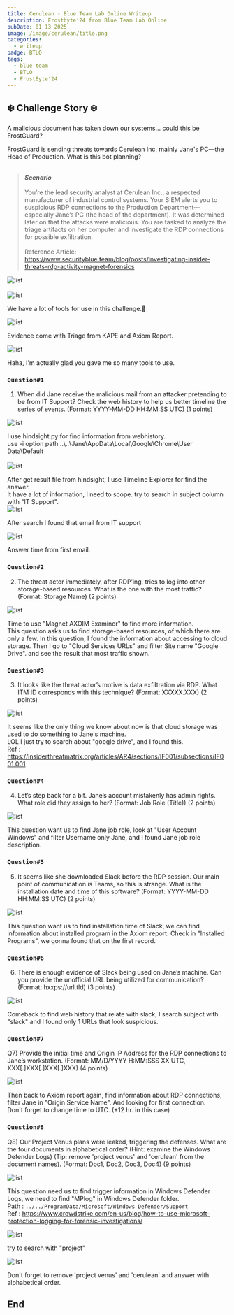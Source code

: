 ```yaml
---
title: Cerulean - Blue Team Lab Online Writeup 
description: Frostbyte'24 from Blue Team Lab Online
pubDate: 01 13 2025
image: /image/cerulean/title.png
categories:
  - writeup
badge: BTLO
tags:
  - blue team
  - BTLO
  - FrostByte'24
---
```


## ❄️ Challenge Story ❄️
A malicious document has taken down our systems... could this be FrostGuard?

FrostGuard is sending threats towards Cerulean Inc, mainly Jane's PC—the Head of Production. What is this bot planning?<br /><br />

> ***Scenario*** <br /> <br />
> You’re the lead security analyst at Cerulean Inc., a respected manufacturer of industrial control systems. Your SIEM alerts you to suspicious RDP connections to the Production Department—especially Jane’s PC (the head of the department). It was determined later on that the attacks were malicious. You are tasked to analyze the triage artifacts on her computer and investigate the RDP connections for possible exfiltration. <br /> <br />
Reference Article: https://www.securityblue.team/blog/posts/investigating-insider-threats-rdp-activity-magnet-forensics

<div
  style={{
    display: "flex",
    flexDirection: "column",
    alignItems: "center",
    justifyContent: "center",
    textAlign: "center",
    padding: "0", // ลบช่องว่าง
  }}
>
  <img
    src="/image/cerulean/tool.png"
    alt="list"
    style={{
      maxWidth: "80% !important", // บังคับขนาดภาพ
      height: "auto !important",
      margin: "0 !important", // ลบ margin ที่อาจมากระทบ
    }}
  />
</div>
<br />
<div
  style={{
    display: "flex",
    flexDirection: "column",
    alignItems: "center",
    justifyContent: "center",
    textAlign: "center",
    padding: "0", // ลบช่องว่าง
  }}
>
  <img
    src="/image/cerulean/tool2.png"
    alt="list"
    style={{
      maxWidth: "80% !important", // บังคับขนาดภาพ
      height: "auto !important",
      margin: "0 !important", // ลบ margin ที่อาจมากระทบ
    }}
  />
  <p
    style={{
      fontSize: "0.6rem !important", // บังคับให้ตัวเล็ก
      color: "gray !important", // บังคับให้เป็นสีเทา
      marginTop: "0.2rem !important", // ลดระยะห่างระหว่างข้อความกับภาพ
    }}
  >
    We have a lot of tools for use in this challenge.🥳 
  </p>
</div>

<div
  style={{
    display: "flex",
    flexDirection: "column",
    alignItems: "center",
    justifyContent: "center",
    textAlign: "center",
    padding: "0", // ลบช่องว่าง
  }}
>
  <img
    src="/image/cerulean/investigate.png"
    alt="list"
    style={{
      maxWidth: "80% !important", // บังคับขนาดภาพ
      height: "auto !important",
      margin: "0 !important", // ลบ margin ที่อาจมากระทบ
    }}
  />
  <p
    style={{
      fontSize: "0.6rem !important", // บังคับให้ตัวเล็ก
      color: "gray !important", // บังคับให้เป็นสีเทา
      marginTop: "0.2rem !important", // ลดระยะห่างระหว่างข้อความกับภาพ
    }}
  >
    Evidence come with Triage from KAPE and Axiom Report.
  </p>
</div>

<div
  style={{
    display: "flex",
    flexDirection: "column",
    alignItems: "center",
    justifyContent: "center",
    textAlign: "center",
    padding: "0", // ลบช่องว่าง
  }}
>
  <img
    src="/image/cerulean/readme.png"
    alt="list"
    style={{
      maxWidth: "80% !important", // บังคับขนาดภาพ
      height: "auto !important",
      margin: "0 !important", // ลบ margin ที่อาจมากระทบ
    }}
  />
  <p
    style={{
      fontSize: "0.6rem !important", // บังคับให้ตัวเล็ก
      color: "gray !important", // บังคับให้เป็นสีเทา
      marginTop: "0.2rem !important", // ลดระยะห่างระหว่างข้อความกับภาพ
    }}
  >
    Haha, I'm actually glad you gave me so many tools to use.
  </p>
</div>


### ```Question#1```
1) When did Jane receive the malicious mail from an attacker pretending to be from IT Support? Check the web history to help us better timeline the series of events. (Format: YYYY-MM-DD HH:MM:SS UTC) (1 points)

<div
  style={{
    display: "flex",
    flexDirection: "column",
    alignItems: "center",
    justifyContent: "center",
    textAlign: "center",
    padding: "0", // ลบช่องว่าง
  }}
>
  <img
    src="/image/cerulean/hindsight.png"
    alt="list"
    style={{
      maxWidth: "80% !important", // บังคับขนาดภาพ
      height: "auto !important",
      margin: "0 !important", // ลบ margin ที่อาจมากระทบ
    }}
  />
  <p
    style={{
      fontSize: "0.6rem !important", // บังคับให้ตัวเล็ก
      color: "gray !important", // บังคับให้เป็นสีเทา
      marginTop: "0.2rem !important", // ลดระยะห่างระหว่างข้อความกับภาพ
    }}
  >
  </p>
</div>
    I use hindsight.py for find information from webhistory.<br />
    use -i option path ..\..\Jane\AppData\Local\Google\Chrome\User Data\Default <br /><br/>
<div
  style={{
    display: "flex",
    flexDirection: "column",
    alignItems: "center",
    justifyContent: "center",
    textAlign: "center",
    padding: "0", // ลบช่องว่าง
  }}
>
  <img
    src="/image/cerulean/hindsight2.png"
    alt="list"
    style={{
      maxWidth: "80% !important", // บังคับขนาดภาพ
      height: "auto !important",
      margin: "0 !important", // ลบ margin ที่อาจมากระทบ
    }}
  />
  <p
    style={{
      fontSize: "0.6rem !important", // บังคับให้ตัวเล็ก
      color: "gray !important", // บังคับให้เป็นสีเทา
      marginTop: "0.2rem !important", // ลดระยะห่างระหว่างข้อความกับภาพ
    }}
  >
    
  </p>
</div>
After get result file from hindsight, I use Timeline Explorer for find the answer.<br/> 
It have a lot of information, I need to scope. try to search in subject column with "IT Support".
<br/>
<div
  style={{
    display: "flex",
    flexDirection: "column",
    alignItems: "center",
    justifyContent: "center",
    textAlign: "center",
    padding: "0", // ลบช่องว่าง
  }}
>
  <img
    src="/image/cerulean/hindsight4.png"
    alt="list"
    style={{
      maxWidth: "80% !important", // บังคับขนาดภาพ
      height: "auto !important",
      margin: "0 !important", // ลบ margin ที่อาจมากระทบ
    }}
  />
  <p
    style={{
      fontSize: "0.6rem !important", // บังคับให้ตัวเล็ก
      color: "gray !important", // บังคับให้เป็นสีเทา
      marginTop: "0.2rem !important", // ลดระยะห่างระหว่างข้อความกับภาพ
    }}
  >
    After search I found that email from IT support
  </p>
</div>

<div
  style={{
    display: "flex",
    flexDirection: "column",
    alignItems: "center",
    justifyContent: "center",
    textAlign: "center",
    padding: "0", // ลบช่องว่าง
  }}
>
  <img
    src="/image/cerulean/hindsight3.png"
    alt="list"
    style={{
      maxWidth: "80% !important", // บังคับขนาดภาพ
      height: "auto !important",
      margin: "0 !important", // ลบ margin ที่อาจมากระทบ
    }}
  />
  <p
    style={{
      fontSize: "0.6rem !important", // บังคับให้ตัวเล็ก
      color: "gray !important", // บังคับให้เป็นสีเทา
      marginTop: "0.2rem !important", // ลดระยะห่างระหว่างข้อความกับภาพ
    }}
  >
    Answer time from first email.
  </p>
</div>


### ```Question#2```
2) The threat actor immediately, after RDP’ing, tries to log into other storage-based resources. What is the one with the most traffic? (Format: Storage Name) (2 points)

<div
  style={{
    display: "flex",
    flexDirection: "column",
    alignItems: "center",
    justifyContent: "center",
    textAlign: "center",
    padding: "0", // ลบช่องว่าง
  }}
>
  <img
    src="/image/cerulean/2.png"
    alt="list"
    style={{
      maxWidth: "111% !important", // บังคับขนาดภาพ
      height: "auto !important",
      margin: "0 !important", // ลบ margin ที่อาจมากระทบ
    }}
  />
  <p
    style={{
      fontSize: "0.6rem !important", // บังคับให้ตัวเล็ก
      color: "gray !important", // บังคับให้เป็นสีเทา
      marginTop: "0.2rem !important", // ลดระยะห่างระหว่างข้อความกับภาพ
    }}
  >
  </p>
</div>
Time to use "Magnet AXOIM Examiner" to find more information. <br/>
This question asks us to find storage-based resources, of which there are only a few. 
In this question, I found the information about accessing to cloud storage. Then I go to "Cloud Services URLs" and filter Site name 
"Google Drive". and see the result that most traffic shown. 

### ```Question#3```
3) It looks like the threat actor’s motive is data exfiltration via RDP. What ITM ID corresponds with this technique? (Format: XXXXX.XXX) (2 points)

<div
  style={{
    display: "flex",
    flexDirection: "column",
    alignItems: "center",
    justifyContent: "center",
    textAlign: "center",
    padding: "0", // ลบช่องว่าง
  }}
>
  <img
    src="/image/cerulean/itx.png"
    alt="list"
    style={{
      maxWidth: "80% !important", // บังคับขนาดภาพ
      height: "auto !important",
      margin: "0 !important", // ลบ margin ที่อาจมากระทบ
    }}
  />
  <p
    style={{
      fontSize: "0.6rem !important", // บังคับให้ตัวเล็ก
      color: "gray !important", // บังคับให้เป็นสีเทา
      marginTop: "0.2rem !important", // ลดระยะห่างระหว่างข้อความกับภาพ
    }}
  >
  </p>
</div>

It seems like the only thing we know about now is that cloud storage was used to do something to Jane's machine.<br/>
LOL I just try to search about "google drive", and I found this. <br/>
Ref : https://insiderthreatmatrix.org/articles/AR4/sections/IF001/subsections/IF001.001

### ```Question#4```
4) Let’s step back for a bit. Jane’s account mistakenly has admin rights. What role did they assign to her? (Format: Job Role (Title)) (2 points)

<div
  style={{
    display: "flex",
    flexDirection: "column",
    alignItems: "center",
    justifyContent: "center",
    textAlign: "center",
    padding: "0", // ลบช่องว่าง
  }}
>
  <img
    src="/image/cerulean/4.png"
    alt="list"
    style={{
      maxWidth: "111% !important", // บังคับขนาดภาพ
      height: "auto !important",
      margin: "0 !important", // ลบ margin ที่อาจมากระทบ
    }}
  />
  <p
    style={{
      fontSize: "0.6rem !important", // บังคับให้ตัวเล็ก
      color: "gray !important", // บังคับให้เป็นสีเทา
      marginTop: "0.2rem !important", // ลดระยะห่างระหว่างข้อความกับภาพ
    }}
  >
  </p>
</div>

This question want us to find Jane job role, look at "User Account Windows" and filter Username only Jane, and I found Jane job role description.

### ```Question#5```
5) It seems like she downloaded Slack before the RDP session. Our main point of communication is Teams, so this is strange. What is the installation date and time of this software? (Format: YYYY-MM-DD HH:MM:SS UTC) (2 points)

<div
  style={{
    display: "flex",
    flexDirection: "column",
    alignItems: "center",
    justifyContent: "center",
    textAlign: "center",
    padding: "0", // ลบช่องว่าง
  }}
>
  <img
    src="/image/cerulean/5.png"
    alt="list"
    style={{
      maxWidth: "111% !important", // บังคับขนาดภาพ
      height: "auto !important",
      margin: "0 !important", // ลบ margin ที่อาจมากระทบ
    }}
  />
  <p
    style={{
      fontSize: "0.6rem !important", // บังคับให้ตัวเล็ก
      color: "gray !important", // บังคับให้เป็นสีเทา
      marginTop: "0.2rem !important", // ลดระยะห่างระหว่างข้อความกับภาพ
    }}
  >
  </p>
</div>

This question want us to find installation time of Slack, we can find information about installed program in the Axiom report.
Check in "Installed Programs", we gonna found that on the first record.

### ```Question#6```
6) There is enough evidence of Slack being used on Jane’s machine. Can you provide the unofficial URL being utilized for communication? (Format: hxxps://url.tld) (3 points)

<div
  style={{
    display: "flex",
    flexDirection: "column",
    alignItems: "center",
    justifyContent: "center",
    textAlign: "center",
    padding: "0", // ลบช่องว่าง
  }}
>
  <img
    src="/image/cerulean/6.png"
    alt="list"
    style={{
      maxWidth: "80% !important", // บังคับขนาดภาพ
      height: "auto !important",
      margin: "0 !important", // ลบ margin ที่อาจมากระทบ
    }}
  />
  <p
    style={{
      fontSize: "0.6rem !important", // บังคับให้ตัวเล็ก
      color: "gray !important", // บังคับให้เป็นสีเทา
      marginTop: "0.2rem !important", // ลดระยะห่างระหว่างข้อความกับภาพ
    }}
  >
  </p>
</div>

Comeback to find web history that relate with slack, I search subject with "slack" and I found only 1 URLs that look suspicious.

### ```Question#7```
Q7) Provide the initial time and Origin IP Address for the RDP connections to Jane’s workstation. (Format: MM/D/YYYY H:MM:SSS XX UTC, XXX[.]XXX[.]XXX[.]XXX) (4 points)

<div
  style={{
    display: "flex",
    flexDirection: "column",
    alignItems: "center",
    justifyContent: "center",
    textAlign: "center",
    padding: "0", // ลบช่องว่าง
  }}
>
  <img
    src="/image/cerulean/7.png"
    alt="list"
    style={{
      maxWidth: "111% !important", // บังคับขนาดภาพ
      height: "auto !important",
      margin: "0 !important", // ลบ margin ที่อาจมากระทบ
    }}
  />
  <p
    style={{
      fontSize: "0.6rem !important", // บังคับให้ตัวเล็ก
      color: "gray !important", // บังคับให้เป็นสีเทา
      marginTop: "0.2rem !important", // ลดระยะห่างระหว่างข้อความกับภาพ
    }}
  >
  </p>
</div>

Then back to Axiom report again, find information about RDP connections, filter Jane in  "Origin Service Name". And looking for first connection.<br/>
Don't forget to change time to UTC. (+12 hr. in this case)  

### ```Question#8```
Q8) Our Project Venus plans were leaked, triggering the defenses. What are the four documents in alphabetical order? (Hint: examine the Windows Defender Logs) (Tip: remove 'project venus' and 'cerulean' from the document names). (Format: Doc1, Doc2, Doc3, Doc4) (9 points)

<div
  style={{
    display: "flex",
    flexDirection: "column",
    alignItems: "center",
    justifyContent: "center",
    textAlign: "center",
    padding: "0", // ลบช่องว่าง
  }}
>
  <img
    src="/image/cerulean/8-1.png"
    alt="list"
    style={{
      maxWidth: "80% !important", // บังคับขนาดภาพ
      height: "auto !important",
      margin: "0 !important", // ลบ margin ที่อาจมากระทบ
    }}
  />
  <p
    style={{
      fontSize: "0.6rem !important", // บังคับให้ตัวเล็ก
      color: "gray !important", // บังคับให้เป็นสีเทา
      marginTop: "0.2rem !important", // ลดระยะห่างระหว่างข้อความกับภาพ
    }}
  >
  </p>
</div>

This question need us to find trigger information in Windows Defender Logs, we need to find "MPlog" in Windows Defender folder.<br/>
Path : ```../../ProgramData/Microsoft/Windows Defender/Support ```<br/>
Ref : https://www.crowdstrike.com/en-us/blog/how-to-use-microsoft-protection-logging-for-forensic-investigations/
<div
  style={{
    display: "flex",
    flexDirection: "column",
    alignItems: "center",
    justifyContent: "center",
    textAlign: "center",
    padding: "0", // ลบช่องว่าง
  }}
>
  <img
    src="/image/cerulean/8-2.png"
    alt="list"
    style={{
      maxWidth: "110% !important", // บังคับขนาดภาพ
      height: "auto !important",
      margin: "0 !important", // ลบ margin ที่อาจมากระทบ
    }}
  />
  <p
    style={{
      fontSize: "0.6rem !important", // บังคับให้ตัวเล็ก
      color: "gray !important", // บังคับให้เป็นสีเทา
      marginTop: "0.2rem !important", // ลดระยะห่างระหว่างข้อความกับภาพ
    }}
  >
    try to search with "project"
  </p>
</div>

<div
  style={{
    display: "flex",
    flexDirection: "column",
    alignItems: "center",
    justifyContent: "center",
    textAlign: "center",
    padding: "0", // ลบช่องว่าง
  }}
>
  <img
    src="/image/cerulean/8-3.png"
    alt="list"
    style={{
      maxWidth: "110% !important", // บังคับขนาดภาพ
      height: "auto !important",
      margin: "0 !important", // ลบ margin ที่อาจมากระทบ
    }}
  />
  <p
    style={{
      fontSize: "0.6rem !important", // บังคับให้ตัวเล็ก
      color: "gray !important", // บังคับให้เป็นสีเทา
      marginTop: "0.2rem !important", // ลดระยะห่างระหว่างข้อความกับภาพ
    }}
  >
  </p>
</div>

Don't forget to remove 'project venus' and 'cerulean' and answer with alphabetical order. 


## End


<LinkCard
  title="Mirthz"
  desc="Thank you everyone for reading.😽"
  url="https://mirthz.xyz"
  img="/Nyan_Cat_Human_ver.webp"
/>
